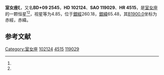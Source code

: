 {{NoteTA
|G1=Astronomy
}}
{{Starbox begin
| name = 室女座ξ
}}
{{Starbox observe
| epoch = [[J2000.0|J2000.0]]
| constell = [[室女座|室女座]]<ref name=SIMBAD>{{cite web
 | url=http://simbad.u-strasbg.fr/simbad/sim-id?Ident=HR+4515
 | title=Pulsating variable Star
 | publisher=Centre de Données astronomiques de Strasbourg
 | work=SIMBAD
 | accessdate=2012-07-13
 | archive-date=2016-03-17
 | archive-url=https://web.archive.org/web/20160317075954/http://simbad.u-strasbg.fr/simbad/sim-id?Ident=HR+4515
 | dead-url=no
 }}</ref><ref name=DATA>{{cite web
 | url=http://vizier.u-strasbg.fr/viz-bin/VizieR-5?-out.add=.&-source=5050&-corr=PK=HR&-out.max=9999&HR=4515
 | title =VizieR Detailed Page
 | accessdate=2012-07-13}}</ref>
| 星官 = 
| ra = {{RA|11|45|17.1}}<ref name=SIMBAD /><ref name=DATA />
| dec = {{DEC|+8|15|30}}<ref name=SIMBAD /><ref name=DATA />
| appmag_v = 4.85<ref name=SIMBAD /><ref name=DATA />
}}
{{Starbox character
| class = A4V<ref name=SIMBAD /><ref name=DATA />
| b-v = 0.18<ref name=SIMBAD /><ref name=DATA />
| u-b = 0.1<ref name=SIMBAD /><ref name=DATA />
| r-i = <ref name=SIMBAD /><ref name=DATA />
| variable = 
}}
{{Starbox astrometry
| radial_v = 0.1
| prop_mo_ra = -1
| parallax = 0.039
| p_error = 
}}
{{Starbox catalog
| names =BD+09 2545，[[SAO星表|SAO]] 119029，[[HD星表|HD]] 102124，[[HR星表|HR]] 4515}}
{{Starbox reference |Simbad=HR+4515}}
{{Starbox end}}

'''室女座ξ'''，又名'''BD+09 2545'''，'''HD 102124'''、'''SAO 119029'''、'''HR 4515'''，是[[室女座|室女座]]的一颗恒星<ref name=SIMBAD /><ref name=DATA />，视星等为4.85，位于[[銀道座標系|銀經]]260.18，[[銀道座標系|銀緯]]65.48，其[[B1900.0|B1900.0]]坐标为赤經{{RA|11|40|7.7}}，赤緯{{DEC|+8|65.48|51}}。

== 参考文献 ==
{{reflist}}

{{star-stub}}

{{室女座恒星}}
[[Category:室女座|Category:室女座]]
[[Category:HD和HDE天體|102124]]
[[Category:HR天體|4515]]
[[Category:SAO天體|119029]]